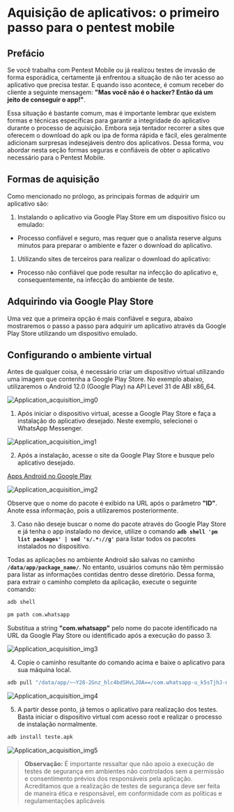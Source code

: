 # Aquisição de aplicativos: o primeiro passo para o pentest mobile

## Prefácio
Se você trabalha com Pentest Mobile ou já realizou testes de invasão de forma esporádica, certamente já enfrentou a situação de não ter acesso ao aplicativo que precisa testar. E quando isso acontece, é comum receber do cliente a seguinte mensagem: **"Mas você não é o hacker? Então dá um jeito de conseguir o app!"**.

Essa situação é bastante comum, mas é importante lembrar que existem formas e técnicas específicas para garantir a integridade do aplicativo durante o processo de aquisição. Embora seja tentador recorrer a sites que oferecem o download do apk ou ipa de forma rápida e fácil, eles geralmente adicionam surpresas indesejáveis dentro dos aplicativos. Dessa forma, vou abordar nesta seção formas seguras e confiáveis de obter o aplicativo necessário para o Pentest Mobile.

## Formas de aquisição
Como mencionado no prólogo, as principais formas de adquirir um aplicativo são:

1. Instalando o aplicativo via Google Play Store em um dispositivo físico ou emulado:
* Processo confiável e seguro, mas requer que o analista reserve alguns minutos para preparar o ambiente e fazer o download do aplicativo.

1. Utilizando sites de terceiros para realizar o download do aplicativo:
* Processo não confiável que pode resultar na infecção do aplicativo e, consequentemente, na infecção do ambiente de teste.

## Adquirindo via Google Play Store
Uma vez que a primeira opção é mais confiável e segura, abaixo mostraremos o passo a passo para adquirir um aplicativo através da Google Play Store utilizando um dispositivo emulado.

## Configurando o ambiente virtual

Antes de qualquer coisa, é necessário criar um dispositivo virtual utilizando uma imagem que contenha a Google Play Store. No exemplo abaixo, utilizaremos o Android 12.0 (Google Play) na API Level 31 de ABI x86_64.

![Application_acquisition_img0](/mobile/application_acquisition/app_acquisition_img0.png)

1. Após iniciar o dispositivo virtual, acesse a Google Play Store e faça a instalação do aplicativo desejado. Neste exemplo, selecionei o WhatsApp Messenger.

![Application_acquisition_img1](/mobile/application_acquisition/app_acquisition_img1.png)

2. Após a instalação, acesse o site da Google Play Store e busque pelo aplicativo desejado.

[Apps Android no Google Play](https://play.google.com/store/games?hl=pt_BR&gl=US)

![Application_acquisition_img2](/mobile/application_acquisition/app_acquisition_img2.png)

Observe que o nome do pacote é exibido na URL após o parâmetro **"ID"**. Anote essa informação, pois a utilizaremos posteriormente.

3. Caso não deseje buscar o nome do pacote através do Google Play Store e já tenha o app instalado no device, utilize o comando **`adb shell 'pm list packages' | sed 's/.*://g'`** para listar todos os pacotes instalados no dispositivo.

Todas as aplicações no ambiente Android são salvas no caminho **`/data/app/package_name/`**. No entanto, usuários comuns não têm permissão para listar as informações contidas dentro desse diretório. Dessa forma, para extrair o caminho completo da aplicação, execute o seguinte comando:

```bash
adb shell
```
```bash
pm path com.whatsapp
```

Substitua a string **"com.whatsapp"** pelo nome do pacote identificado na URL da Google Play Store ou identificado após a execução do passo 3.

![Application_acquisition_img3](/mobile/application_acquisition/app_acquisition_img3.png)

4. Copie o caminho resultante do comando acima e baixe o aplicativo para sua máquina local.

```bash
adb pull "/data/app/~~Y28-2Gnz_hlc4bdSHvLJOA==/com.whatsapp-u_k5sTjhJ-nREe6L_e8YzQ==/base.apk" teste.apk
```

![Application_acquisition_img4](/mobile/application_acquisition/app_acquisition_img4.png)

5. A partir desse ponto, já temos o aplicativo para realização dos testes. Basta iniciar o dispositivo virtual com acesso root e realizar o processo de instalação normalmente.

```bash
adb install teste.apk
```

![Application_acquisition_img5](/mobile/application_acquisition/app_acquisition_img5.png)

> **Observação:** É importante ressaltar que não apoio a execução de testes de segurança em ambientes não controlados sem a permissão e consentimento prévios dos responsáveis pela aplicação. Acreditamos que a realização de testes de segurança deve ser feita de maneira ética e responsável, em conformidade com as políticas e regulamentações aplicáveis